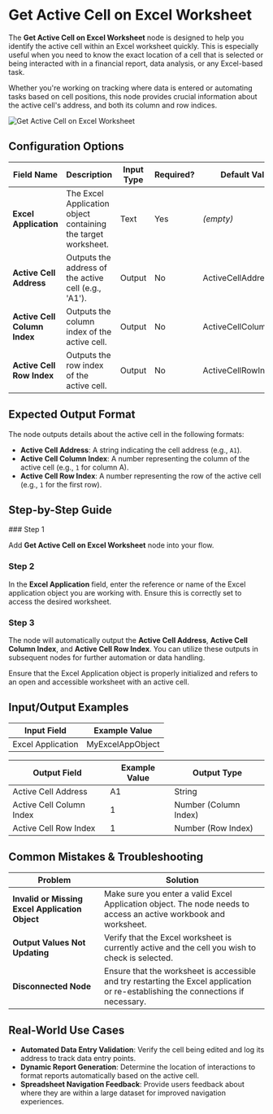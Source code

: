 
# Get Active Cell on Excel Worksheet

The **Get Active Cell on Excel Worksheet** node is designed to help you identify the active cell within an Excel worksheet quickly. This is especially useful when you need to know the exact location of a cell that is selected or being interacted with in a financial report, data analysis, or any Excel-based task.

Whether you're working on tracking where data is entered or automating tasks based on cell positions, this node provides crucial information about the active cell's address, and both its column and row indices.

![Get Active Cell on Excel Worksheet](./get-active-cell-on-excel-worksheet.png)

## Configuration Options

| Field Name                   | Description                                                   | Input Type | Required? | Default Value         |
| ---------------------------- | ------------------------------------------------------------- | ---------- | --------- | --------------------- |
| **Excel Application**        | The Excel Application object containing the target worksheet. | Text       | Yes       | _(empty)_             |
| **Active Cell Address**      | Outputs the address of the active cell (e.g., 'A1').          | Output     | No        | ActiveCellAddress     |
| **Active Cell Column Index** | Outputs the column index of the active cell.                  | Output     | No        | ActiveCellColumnIndex |
| **Active Cell Row Index**    | Outputs the row index of the active cell.                     | Output     | No        | ActiveCellRowIndex    |

## Expected Output Format

The node outputs details about the active cell in the following formats:

- **Active Cell Address**: A string indicating the cell address (e.g., `A1`).
- **Active Cell Column Index**: A number representing the column of the active cell (e.g., `1` for column A).
- **Active Cell Row Index**: A number representing the row of the active cell (e.g., `1` for the first row).

## Step-by-Step Guide

<Steps>
### Step 1

Add **Get Active Cell on Excel Worksheet** node into your flow.

### Step 2

In the **Excel Application** field, enter the reference or name of the Excel application object you are working with. Ensure this is correctly set to access the desired worksheet.

### Step 3

The node will automatically output the **Active Cell Address**, **Active Cell Column Index**, and **Active Cell Row Index**. You can utilize these outputs in subsequent nodes for further automation or data handling.

</Steps>

<Callout type="info" title="Note">
  Ensure that the Excel Application object is properly initialized and refers to
  an open and accessible worksheet with an active cell.
</Callout>

## Input/Output Examples

| Input Field       | Example Value    |
| ----------------- | ---------------- |
| Excel Application | MyExcelAppObject |

| Output Field             | Example Value | Output Type           |
| ------------------------ | ------------- | --------------------- |
| Active Cell Address      | A1            | String                |
| Active Cell Column Index | 1             | Number (Column Index) |
| Active Cell Row Index    | 1             | Number (Row Index)    |

## Common Mistakes & Troubleshooting

| Problem                                         | Solution                                                                                                                          |
| ----------------------------------------------- | --------------------------------------------------------------------------------------------------------------------------------- |
| **Invalid or Missing Excel Application Object** | Make sure you enter a valid Excel Application object. The node needs to access an active workbook and worksheet.                  |
| **Output Values Not Updating**                  | Verify that the Excel worksheet is currently active and the cell you wish to check is selected.                                   |
| **Disconnected Node**                           | Ensure that the worksheet is accessible and try restarting the Excel application or re-establishing the connections if necessary. |

## Real-World Use Cases

- **Automated Data Entry Validation**: Verify the cell being edited and log its address to track data entry points.
- **Dynamic Report Generation**: Determine the location of interactions to format reports automatically based on the active cell.
- **Spreadsheet Navigation Feedback**: Provide users feedback about where they are within a large dataset for improved navigation experiences.
